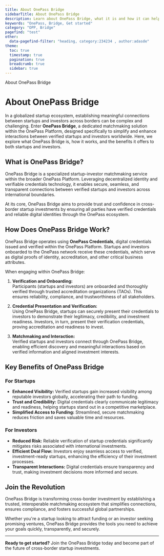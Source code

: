 ```yaml
---
title: About OnePass Bridge
sidebarTitle: About OnePass Bridge
description: Learn about OnePass Bridge, what it is and how it can help you
keywords: "OnePass, Bridge, Get started"
category: "OPP, Bridge"
pagefind: "test"
other:
  data-pagefind-filter: "heading, category:234234 , author:adasde"
theme: 
  toc: true
  timestamp: true
  pagination: true
  breadcrumb: true
  sidebar: true
---
```


<span data-pagefind-filter="heading, category:Bridge,tag:tag,author:Freeform text,captured to the end">About OnePass Bridge</span>

# About OnePass Bridge

In a globalized startup ecosystem, establishing meaningful connections between startups and investors across borders can be complex and challenging. Enter **OnePass Bridge**, a dedicated matchmaking solution within the OnePass Platform, designed specifically to simplify and enhance interactions between verified startups and investors worldwide. Here, we explore what OnePass Bridge is, how it works, and the benefits it offers to both startups and investors.

## What is OnePass Bridge?

OnePass Bridge is a specialized startup-investor matchmaking service within the broader OnePass Platform. Leveraging decentralized identity and verifiable credentials technology, it enables secure, seamless, and transparent connections between verified startups and investors across international boundaries.

At its core, OnePass Bridge aims to provide trust and confidence in cross-border startup investments by ensuring all parties have verified credentials and reliable digital identities through the OnePass ecosystem.

## How Does OnePass Bridge Work?

OnePass Bridge operates using **OnePass Credentials**, digital credentials issued and verified within the OnePass Platform. Startups and investors onboarded to the OnePass network receive these credentials, which serve as digital proofs of identity, accreditation, and other critical business attributes.

When engaging within OnePass Bridge:

1. **Verification and Onboarding:**  
   Participants (startups and investors) are onboarded and thoroughly verified through trusted accreditation organizations (TAOs). This ensures reliability, compliance, and trustworthiness of all stakeholders.

2. **Credential Presentation and Verification:**  
   Using OnePass Bridge, startups can securely present their credentials to investors to demonstrate their legitimacy, credibility, and investment readiness. Investors, in turn, present their verification credentials, proving accreditation and readiness to invest.

3. **Matchmaking and Interaction:**  
   Verified startups and investors connect through OnePass Bridge, enabling efficient discovery and meaningful interactions based on verified information and aligned investment interests.

## Key Benefits of OnePass Bridge

### For Startups

- **Enhanced Visibility:** Verified startups gain increased visibility among reputable investors globally, accelerating their path to funding.
- **Trust and Credibility:** Digital credentials clearly communicate legitimacy and readiness, helping startups stand out in a competitive marketplace.
- **Simplified Access to Funding:** Streamlined, secure matchmaking reduces friction and saves valuable time and resources.

### For Investors

- **Reduced Risk:** Reliable verification of startup credentials significantly mitigates risks associated with international investments.
- **Efficient Deal Flow:** Investors enjoy seamless access to verified, investment-ready startups, enhancing the efficiency of their investment processes.
- **Transparent Interactions:** Digital credentials ensure transparency and trust, making investment decisions more informed and secure.

## Join the Revolution

OnePass Bridge is transforming cross-border investment by establishing a trusted, interoperable matchmaking ecosystem that simplifies connections, ensures compliance, and fosters successful global partnerships.

Whether you're a startup looking to attract funding or an investor seeking promising ventures, OnePass Bridge provides the tools you need to achieve your goals quickly, transparently, and securely.

---

**Ready to get started?** Join the OnePass Bridge today and become part of the future of cross-border startup investments.
